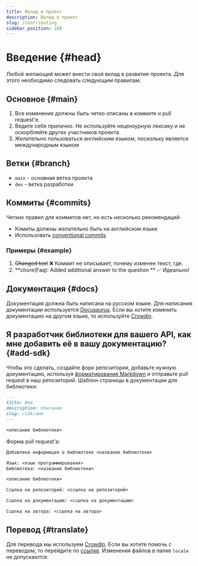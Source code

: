 ```yaml
---
title: Вклад в проект
description: Вклад в проект
slug: /contributing
sidebar_position: 100
---
```


# Введение {#head}

Любой желающий может внести свой вклад в развитие проекта. Для этого необходимо следовать следующим правилам:

## Основное {#main}

1.  Все изменения должны быть четко описаны в коммите и pull request'е.
2.  Ведите себя прилично. Не используйте нецензурную лексику и не оскорбляйте других участников проекта.
3.  Желательно пользоваться английским языком, поскольку является международным языком

## Ветки {#branch}

-   `main` - основная ветка проекта
-   `dev` - ветка разработки

## Коммиты {#commits}

Четких правил для коммитов нет, но есть несколько рекомендаций:

-   Комиты должны желательно быть на английском языке
-   Использовать [conventional commits](https://conventionalcommits.org)

### Примеры {#example}

1.  <strike>Changed text</strike> ❌ Коммит не описывает, почему изменен текст, где.
2.  **chore(Faq): Added additional answer to the question ** ✅ Идеально!

## Документация {#docs}

Документация должна быть написана на русском языке. Для написания документации используется [Docusaurus](https://docusaurus.io/).
Если вы хотите изменить документацию на другом языке, то используйте [Crowdin](https://crowdin.com/project/boticord).

## Я разработчик библиотеки для вашего API, как мне добавить её в вашу документацию? {#add-sdk}

Чтобы это сделать, создайте форк репозитория, добавьте нужную документацию, используя [форматирование Markdown](https://docusaurus.io/docs/markdown-features) и отправьте pull request в наш репозиторий. 
Шаблон страницы в документации для библиотеки:

```md
---
title: Имя
description: Описание
slug: /sdk/имя
---

<описание библиотеки>
```

Форма pull request'а:

```md
Добавлена информация о библиотеке <название библиотеки>

Язык: <язык программирования>
Библиотека: <название библиотеки>

<описание библиотеки>

Ссылка на репозиторий: <ссылка на репозиторий>

Ссылка на документацию: <ссылка на документацию>

Ссылка на автора: <ссылка на автора>
```

## Перевод {#translate}

Для перевода мы используем [Crowdin](https://crowdin.com/). Если вы хотите помочь с переводом, то перейдите по [ссылке](https://crowdin.com/project/boticord/).
Изменения файлов в папке `locale` не допускаются.
